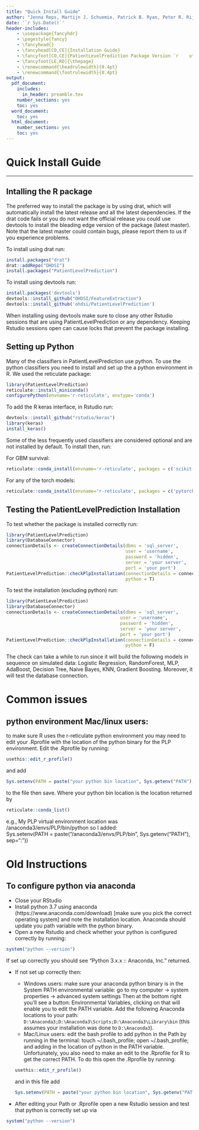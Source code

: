 ```yaml
---
title: "Quick Install Guide"
author: "Jenna Reps, Martijn J. Schuemie, Patrick B. Ryan, Peter R. Rijnbeek"
date: '`r Sys.Date()`'
header-includes:
    - \usepackage{fancyhdr}
    - \pagestyle{fancy}
    - \fancyhead{}
    - \fancyhead[CO,CE]{Installation Guide}
    - \fancyfoot[CO,CE]{PatientLevelPrediction Package Version `r    utils::packageVersion("PatientLevelPrediction")`}
    - \fancyfoot[LE,RO]{\thepage}
    - \renewcommand{\headrulewidth}{0.4pt}
    - \renewcommand{\footrulewidth}{0.4pt}
output:
  pdf_document:
    includes:
      in_header: preamble.tex
    number_sections: yes
    toc: yes
  word_document:
    toc: yes
  html_document:
    number_sections: yes
    toc: yes
---
```

<!--
%\VignetteEngine{knitr}
%\VignetteIndexEntry{Quick Install Guide}
-->

# Quick Install Guide
***

## Intalling the R package
The preferred way to install the package is by using drat, which will automatically install the latest release and all the latest dependencies.
If the drat code fails or you do not want the official release you could use devtools to install the bleading edge version of the package (latest master).
Note that the latest master could contain bugs, please report them to us if you experience problems.

To install using drat run:
```r
install.packages("drat")
drat::addRepo("OHDSI")
install.packages("PatientLevelPrediction")
```

To install using devtools run:
```r
install.packages('devtools')
devtools::install_github("OHDSI/FeatureExtraction")
devtools::install_github('ohdsi/PatientLevelPrediction')
```

When installing using devtools make sure to close any other Rstudio sessions that are using PatientLevelPrediction or any dependency.  Keeping Rstudio sessions open can cause locks that prevent the package installing.

## Setting up Python 
Many of the classifiers in PatientLevelPrediction use python.  To use the python classifiers you need to install and set up the a python environment in R.  We used the reticulate package:  

```r
library(PatientLevelPrediction)
reticulate::install_miniconda()
configurePython(envname='r-reticulate', envtype='conda')

```

To add the R keras interface, in Rstudio run:

```r
devtools::install_github("rstudio/keras")
library(keras)
install_keras()
```

Some of the less frequently used classifiers are considered optional and are not installed by default. To install then, run:

For GBM survival:
```r
reticulate::conda_install(envname='r-reticulate', packages = c('scikit-survival'), forge = TRUE, pip = FALSE, pip_ignore_installed = TRUE, conda = "auto", channel = 'sebp')

```

For any of the torch models:
```r
reticulate::conda_install(envname='r-reticulate', packages = c('pytorch', 'torchvision', 'cpuonly'), forge = TRUE, pip = FALSE, channel = 'pytorch', pip_ignore_installed = TRUE, conda = 'auto')

```


## Testing the PatientLevelPrediction Installation
To test whether the package is installed correctly run:
```r
library(PatientLevelPrediction)
library(DatabaseConnector)
connectionDetails <- createConnectionDetails(dbms = 'sql_server', 
                                             user = 'username', 
                                             password = 'hidden', 
                                             server = 'your server', 
                                             port = 'your port')
PatientLevelPrediction::checkPlpInstallation(connectionDetails = connectionDetails, 
                                             python = T)
```
To test the installation (excluding python) run:

```r
library(PatientLevelPrediction)
library(DatabaseConnector)
connectionDetails <- createConnectionDetails(dbms = 'sql_server', 
                                           user = 'username', 
                                           password = 'hidden', 
                                           server = 'your server', 
                                           port = 'your port')
PatientLevelPrediction::checkPlpInstallation(connectionDetails = connectionDetails, 
                                             python = F)
```
The check can take a while to run since it will build the following models in sequence on simulated data: Logistic Regression, RandomForest, MLP, AdaBoost, Decision Tree, Naive Bayes, KNN, Gradient Boosting. Moreover, it will test the database connection.


# Common issues
## python environment Mac/linux users: 
to make sure R uses the r-reticulate python environment you may need to edit your .Rprofile with the location of the python binary for the PLP environment.    Edit the .Rprofile by running: 
```r
usethis::edit_r_profile()
``` 
and add  
```r
Sys.setenv(PATH = paste("your python bin location", Sys.getenv("PATH"), sep=":"))
``` 
to the file then save.  Where your python bin location is the location returned by 
```r
reticulate::conda_list() 
``` 
e.g., My PLP virtual environment location was /anaconda3/envs/PLP/bin/python so I added:  
Sys.setenv(PATH = paste("/anaconda3/envs/PLP/bin", Sys.getenv("PATH"), sep=":"))


# Old Instructions

## To configure python via anaconda
* Close your RStudio
* Install python 3.7 using anaconda (https://www.anaconda.com/download) [make sure you pick the correct operating system] and note the installation location. Anaconda should update you path variable with the python binary.
* Open a new Rstudio and check whether your python is configured correctly by running:
```r
system("python --version") 
```
If set up correctly you should see "Python 3.x.x :: Anaconda, Inc." returned.

* If not set up correctly then:
    + Windows users: make sure your anaconda python binary is in the System PATH environmental variable: go to my computer -> system properties -> advanced system settings Then at the bottom right you’ll see a button: Environmental Variables, clicking on that will enable you to edit the PATH variable. Add the following Anaconda locations to your path: `D:\Anaconda3;D:\Anaconda3\Scripts;D:\Anaconda3\Library\bin` (this assumes your installation was done to `D:\Anaconda3`).
    + Mac/Linux users: edit the bash profile to add python in the Path by running in the terminal: touch ~/.bash_profile; open ~/.bash_profile; and adding in the location of python in the PATH variable. Unfortunately, you also need to make an edit to the .Rprofile for R to get the correct PATH. To do this open the .Rprofile by running: 
```r
  usethis::edit_r_profile()
``` 
and in this file add 
```r
Sys.setenv(PATH = paste("your python bin location", Sys.getenv("PATH"), sep=":"))
``` 
* After editing your Path or .Rprofile open a new Rstudio session and test that python is correctly set up via 
```r
system("python --version")
```






